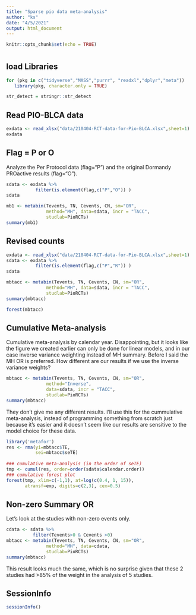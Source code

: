 ```yaml
---
title: "Sparse pio data meta-analysis"
author: "ks"
date: "4/5/2021"
output: html_document
---
```


```r
knitr::opts_chunk$set(echo = TRUE)
```

# {.tabset}

## load Libraries 

```r
for (pkg in c("tidyverse","MASS","purrr", "readxl","dplyr","meta")) 
   library(pkg, character.only = TRUE)

str_detect = stringr::str_detect
```

## Read PIO-BLCA data 

```r
exdata <- read_xlsx("data/210404-RCT-data-for-Pio-BLCA.xlsx",sheet=1)
exdata
```

## Flag = P or O 

Analyze the Per Protocol data (flag="P") and the original Dormandy PROactive results (flag="O").

```r
sdata <- exdata %>% 
           filter(is.element(flag,c("P","O")) )
sdata
```

```r
mb1 <- metabin(Tevents, TN, Cevents, CN, sm="OR", 
               method="MH", data=sdata, incr = "TACC",
               studlab=PioRCTs)
summary(mb1)
```

## Revised counts

```r

exdata <- read_xlsx("data/210404-RCT-data-for-Pio-BLCA.xlsx",sheet=1)
sdata <- exdata %>% 
           filter(is.element(flag,c("P","R")) )
sdata
```

```r
mbtacc <- metabin(Tevents, TN, Cevents, CN, sm="OR", 
               method="MH", data=sdata, incr = "TACC",
               studlab=PioRCTs)
summary(mbtacc)
```

```r
forest(mbtacc)
```


## Cumulative Meta-analysis

Cumulative meta-analysis by calendar year.
Disappointing, but it looks like the figure we created earlier can only be done for linear models, and in our case inverse variance weighting instead of MH summary.
Before I said the MH OR is preferred. How different are our results if we use the inverse variance weights?
```r
mbtacc <- metabin(Tevents, TN, Cevents, CN, sm="OR", 
               method="Inverse", 
               data=sdata, incr = "TACC",
               studlab=PioRCTs)
summary(mbtacc)
```

They don't give me any different results.  I'll use this for the cummulative meta-analysis, instead of programming something from scratch just because it's easier and it doesn't seem like our results are sensitive to the model choice for these data.

```r
library('metafor')
res <- rma(yi=mbtacc$TE, 
           sei=mbtacc$seTE)
 
### cumulative meta-analysis (in the order of seTE)
tmp <- cumul(res, order=order(sdata$calendar.order))
### cumulative forest plot
forest(tmp, xlim=c(-1,1), at=log(c(0.4, 1, 15)), 
       atransf=exp, digits=c(2,3), cex=0.5)
```    


## Non-zero Summary OR

Let's look at the studies with non-zero events only.
```r
cdata <- sdata %>%
          filter(Tevents>0 & Cevents >0)
mbtacc <- metabin(Tevents, TN, Cevents, CN, sm="OR", 
               method="MH", data=cdata, 
               studlab=PioRCTs)
summary(mbtacc)
```

This result looks much the same, which is no surprise given that these 2 studies had >85% of the weight in the analysis of 5 studies.

## SessionInfo

```r
sessionInfo()
```